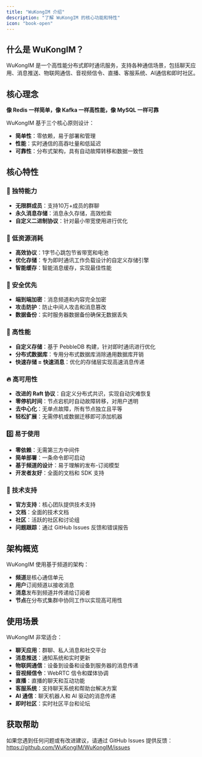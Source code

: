 ```yaml
---
title: "WuKongIM 介绍"
description: "了解 WuKongIM 的核心功能和特性"
icon: "book-open"
---
```


## 什么是 WuKongIM？

WuKongIM 是一个高性能分布式即时通讯服务，支持各种通信场景，包括聊天应用、消息推送、物联网通信、音视频信令、直播、客服系统、AI通信和即时社区。

## 核心理念

**像 Redis 一样简单，像 Kafka 一样高性能，像 MySQL 一样可靠**

WuKongIM 基于三个核心原则设计：
- **简单性**：零依赖，易于部署和管理
- **性能**：实时通信的高吞吐量和低延迟
- **可靠性**：分布式架构，具有自动故障转移和数据一致性

## 核心特性

### 🎯 独特能力
- **无限群成员**：支持10万+成员的群聊
- **永久消息存储**：消息永久存储，高效检索
- **自定义二进制协议**：针对最小带宽使用进行优化

### 📱 低资源消耗
- **高效协议**：1字节心跳包节省带宽和电池
- **优化存储**：专为即时通讯工作负载设计的自定义存储引擎
- **智能缓存**：智能消息缓存，实现最佳性能

### 🔐 安全优先
- **端到端加密**：消息频道和内容完全加密
- **攻击防护**：防止中间人攻击和消息篡改
- **数据备份**：实时服务器数据备份确保无数据丢失

### 🚀 高性能
- **自定义存储**：基于 PebbleDB 构建，针对即时通讯进行优化
- **分布式数据库**：专用分布式数据库消除通用数据库开销
- **快速存储 = 快速消息**：优化的存储层实现高速消息传递

### 🔥 高可用性
- **改进的 Raft 协议**：自定义分布式共识，实现自动灾难恢复
- **零停机时间**：节点宕机时自动故障转移，对用户透明
- **去中心化**：无单点故障，所有节点独立且平等
- **轻松扩展**：无需停机或数据迁移即可添加机器

### 0️⃣ 易于使用
- **零依赖**：无需第三方中间件
- **简单部署**：一条命令即可启动
- **基于频道的设计**：易于理解的发布-订阅模型
- **开发者友好**：全面的文档和 SDK 支持

### 🌲 技术支持
- **官方支持**：核心团队提供技术支持
- **文档**：全面的技术文档
- **社区**：活跃的社区和讨论组
- **问题跟踪**：通过 GitHub Issues 反馈和错误报告

## 架构概览

WuKongIM 使用基于频道的架构：
- **频道**是核心通信单元
- **用户**订阅频道以接收消息
- **消息**发布到频道并传递给订阅者
- **节点**在分布式集群中协同工作以实现高可用性

## 使用场景

WuKongIM 非常适合：
- **聊天应用**：群聊、私人消息和社交平台
- **消息推送**：通知系统和实时更新
- **物联网通信**：设备到设备和设备到服务器的消息传递
- **音视频信令**：WebRTC 信令和媒体协调
- **直播**：直播的聊天和互动功能
- **客服系统**：支持聊天系统和帮助台解决方案
- **AI 通信**：聊天机器人和 AI 驱动的消息传递
- **即时社区**：实时社区平台和论坛

## 获取帮助

如果您遇到任何问题或有改进建议，请通过 GitHub Issues 提供反馈：https://github.com/WuKongIM/WuKongIM/issues
